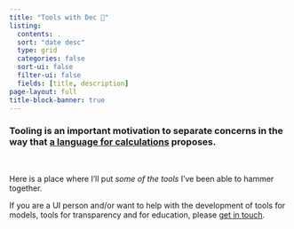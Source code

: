 ```yaml
---
title: "Tools with Dec 🔨"
listing:
  contents: .
  sort: "date desc"
  type: grid
  categories: false
  sort-ui: false
  filter-ui: false
  fields: [title, description]
page-layout: full
title-block-banner: true
---
```


### Tooling is an important motivation to separate concerns in the way that [a language for calculations](https://github.com/calculang/calculang) proposes.

<br />

Here is a place where I'll put *some of the tools* I've been able to hammer together.

If you are a UI person and/or want to help with the development of tools for models, tools for transparency and for education, please [get in touch](mailto:declann1990@gmail.com).

<!-- If you are a UI or pedagogy/teaching person and want to help with the development of tools for models, tools for transparency and for education, please [get in touch](mailto:declann1990@gmail.com). -->

<br />
